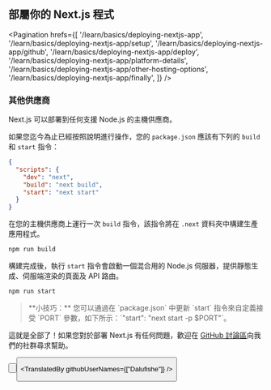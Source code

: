 
## 部屬你的 Next.js 程式

<Pagination
    hrefs={[
      '/learn/basics/deploying-nextjs-app',
      '/learn/basics/deploying-nextjs-app/setup',
      '/learn/basics/deploying-nextjs-app/github',
      '/learn/basics/deploying-nextjs-app/deploy',
      '/learn/basics/deploying-nextjs-app/platform-details',
      '/learn/basics/deploying-nextjs-app/other-hosting-options',
      '/learn/basics/deploying-nextjs-app/finally',
    ]}
/>

### 其他供應商

Next.js 可以部署到任何支援 Node.js 的主機供應商。

如果您迄今為止已經按照說明進行操作，您的 `package.json` 應該有下列的 `build` 和 `start` 指令：

```json
{
  "scripts": {
    "dev": "next",
    "build": "next build",
    "start": "next start"
  }
}
```

在您的主機供應商上運行一次 `build` 指令，該指令將在 `.next` 資料夾中構建生產應用程式。

```bash
npm run build
```

構建完成後，執行 `start` 指令會啟動一個混合用的 Node.js 伺服器，提供靜態生成、伺服端渲染的頁面及 API 路由。

```bash
npm run start
```

<Blockquote>
**小技巧：** 您可以通過在 `package.json` 中更新 `start` 指令來自定義接受 `PORT` 參數，如下所示：`"start": "next start -p $PORT"`。
</Blockquote>

這就是全部了！如果您對於部署 Next.js 有任何問題，歡迎在 <a href="https://github.com/vercel/next.js/discussions" target="_blank">GitHub 討論區</a>向我們的社群尋求幫助。

<Button
    content="返回 ←"
    url="/learn/basics/deploying-nextjs-app/platform-details"
    basicStyle="text-white bg-[#0070f3]"
    hoverStyle="hover:opacity-90"
/>

<Button
    content="下一個 →"
    url="/learn/basics/deploying-nextjs-app/finally"
    basicStyle="text-white bg-[#0070f3]"
    hoverStyle="hover:opacity-90"
/>

<TranslatedBy githubUserNames={["Dalufishe"]} />